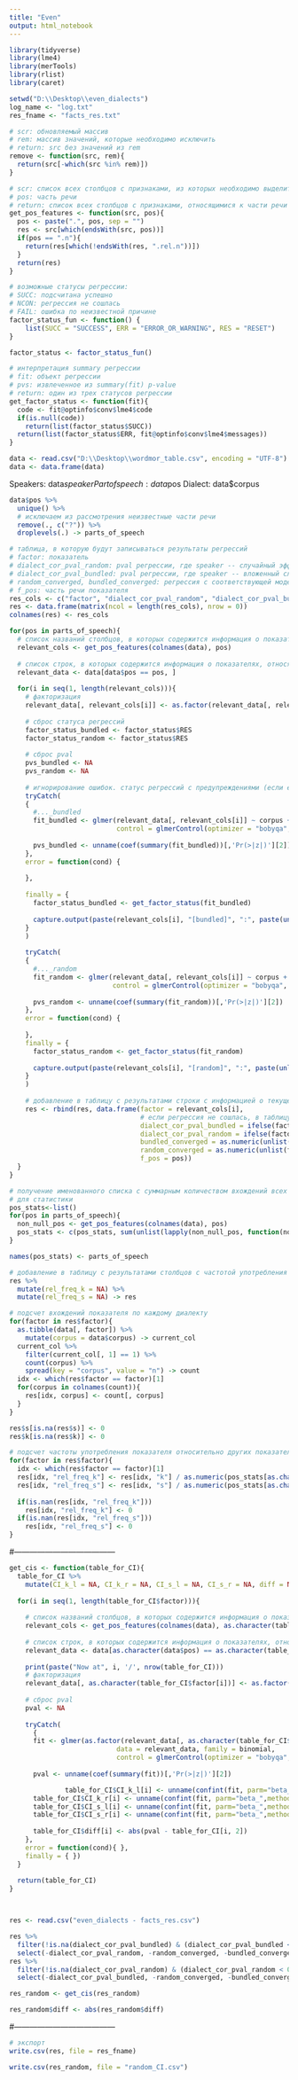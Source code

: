 ```yaml
---
title: "Even"
output: html_notebook
---
```


```r
library(tidyverse)
library(lme4)
library(merTools)
library(rlist)
library(caret)

setwd("D:\\Desktop\\even_dialects")
log_name <- "log.txt"
res_fname <- "facts_res.txt"
```

```r
# scr: обновляемый массив
# rem: массив значений, которые необходимо исключить
# return: src без значений из rem
remove <- function(src, rem){
  return(src[-which(src %in% rem)])
}

# scr: список всех столбцов с признаками, из которых необходимо выделить относящиеся к части речи pos
# pos: часть речи
# return: список всех столбцов с признаками, относящимися к части речи pos
get_pos_features <- function(src, pos){
  pos <- paste(".", pos, sep = "")
  res <- src[which(endsWith(src, pos))]
  if(pos == ".n"){
    return(res[which(!endsWith(res, ".rel.n"))])
  }
  return(res)
}

# возможные статусы регрессии:
# SUCC: подсчитана успешно
# NCON: регрессия не сошлась
# FAIL: ошибка по неизвестной причине
factor_status_fun <- function() {
    list(SUCC = "SUCCESS", ERR = "ERROR_OR_WARNING", RES = "RESET")
}

factor_status <- factor_status_fun()

# интерпретация summary регрессии
# fit: объект регрессии
# pvs: извлеченное из summary(fit) p-value
# return: один из трех статусов регрессии
get_factor_status <- function(fit){
  code <- fit@optinfo$conv$lme4$code
  if(is.null(code))
    return(list(factor_status$SUCC))
  return(list(factor_status$ERR, fit@optinfo$conv$lme4$messages))
}
```

```r
data <- read.csv("D:\\Desktop\\wordmor_table.csv", encoding = "UTF-8")
data <- data.frame(data)
```


Speakers: data$speaker
Part of speech: data$pos
Dialect: data$corpus

```r
data$pos %>%
  unique() %>%
  # исключаем из рассмотрения неизвестные части речи
  remove(., c("?")) %>%
  droplevels(.) -> parts_of_speech
```

```r
# таблица, в которую будут записываться результаты регрессий
# factor: показатель
# dialect_cor_pval_random: pval регрессии, где speaker -- случайный эффект модели
# dialect_cor_pval_bundled: pval регрессии, где speaker -- вложенный случайный эффект модели
# random_converged, bundled_converged: регрессия с соответствующей моделью сошлась
# f_pos: часть речи показателя
res_cols <- c("factor", "dialect_cor_pval_random", "dialect_cor_pval_bundled", "random_converged", "bundled_converged", "f_pos")
res <- data.frame(matrix(ncol = length(res_cols), nrow = 0))
colnames(res) <- res_cols

for(pos in parts_of_speech){
  # список названий столбцов, в которых содержится информация о показателях, относящихся к определенной части речи
  relevant_cols <- get_pos_features(colnames(data), pos)
  
  # список строк, в которых содержится информация о показателях, относящихся к определенной части речи
  relevant_data <- data[data$pos == pos, ]
  
  for(i in seq(1, length(relevant_cols))){
    # факторизация
    relevant_data[, relevant_cols[i]] <- as.factor(relevant_data[, relevant_cols[i]])
    
    # сброс статуса регрессий
    factor_status_bundled <- factor_status$RES
    factor_status_random <- factor_status$RES
    
    # сброс pval
    pvs_bundled <- NA
    pvs_random <- NA
    
    # игнорирование ошибок. статус регрессий с предупреждениями (если есть) сохраняется в логе.
    tryCatch(
    {
      #..._bundled  
      fit_bundled <- glmer(relevant_data[, relevant_cols[i]] ~ corpus + (corpus|speaker), data = relevant_data, family = binomial,
                           control = glmerControl(optimizer = "bobyqa", optCtrl = list(maxfun=10000)))
      
      pvs_bundled <- unname(coef(summary(fit_bundled))[,'Pr(>|z|)'][2])
    },
    error = function(cond) {
        
    },
    
    finally = {
      factor_status_bundled <- get_factor_status(fit_bundled)
      
      capture.output(paste(relevant_cols[i], "[bundled]", ":", paste(unlist(factor_status_bundled))), file = log_name, append = TRUE)
    }
    )
    
    tryCatch(
    {
      #..._random  
      fit_random <- glmer(relevant_data[, relevant_cols[i]] ~ corpus + (1|speaker), data = relevant_data, family = binomial,
                          control = glmerControl(optimizer = "bobyqa", optCtrl = list(maxfun=10000)))
      
      pvs_random <- unname(coef(summary(fit_random))[,'Pr(>|z|)'][2])
    },
    error = function(cond) {
        
    },
    finally = {
      factor_status_random <- get_factor_status(fit_random)
      
      capture.output(paste(relevant_cols[i], "[random]", ":", paste(unlist(factor_status_random))), file = log_name, append = TRUE)
    }
    )
    
    # добавление в таблицу с результатами строки с информацией о текущем показателе
    res <- rbind(res, data.frame(factor = relevant_cols[i],
                                 # если регрессия не сошлась, в таблицу пишется NA
                                 dialect_cor_pval_bundled = ifelse(factor_status_bundled == factor_status$SUCC, pvs_bundled, NA),
                                 dialect_cor_pval_random = ifelse(factor_status_random == factor_status$SUCC, pvs_random, NA),
                                 bundled_converged = as.numeric(unlist(factor_status_bundled)[1] == factor_status$SUCC),
                                 random_converged = as.numeric(unlist(factor_status_random)[1] == factor_status$SUCC),
                                 f_pos = pos))
  }
}

```


```r
# получение именованного списка с суммарным количеством вхождений всех признаков, относящихся к данной части речи
# для статистики
pos_stats<-list()
for(pos in parts_of_speech){
  non_null_pos <- get_pos_features(colnames(data), pos)
  pos_stats <- c(pos_stats, sum(unlist(lapply(non_null_pos, function(non_null_pos) sum(data[, non_null_pos])))))
}

names(pos_stats) <- parts_of_speech
```


```r
# добавление в таблицу с результатами столбцов с частотой употребления в зависимости от диалекта
res %>%
  mutate(rel_freq_k = NA) %>%
  mutate(rel_freq_s = NA) -> res

# подсчет вхождений показателя по каждому диалекту
for(factor in res$factor){
  as.tibble(data[, factor]) %>%
    mutate(corpus = data$corpus) -> current_col
  current_col %>%
    filter(current_col[, 1] == 1) %>%
    count(corpus) %>%
    spread(key = "corpus", value = "n") -> count
  idx <- which(res$factor == factor)[1]
  for(corpus in colnames(count)){
    res[idx, corpus] <- count[, corpus]
  }
}

res$s[is.na(res$s)] <- 0
res$k[is.na(res$k)] <- 0

# подсчет частоты употребления показателя относительно других показателей этой части речи
for(factor in res$factor){
  idx <- which(res$factor == factor)[1]
  res[idx, "rel_freq_k"] <- res[idx, "k"] / as.numeric(pos_stats[as.character(res[idx, "f_pos"])])
  res[idx, "rel_freq_s"] <- res[idx, "s"] / as.numeric(pos_stats[as.character(res[idx, "f_pos"])])
  
  if(is.nan(res[idx, "rel_freq_k"]))
    res[idx, "rel_freq_k"] <- 0
  if(is.nan(res[idx, "rel_freq_s"]))
    res[idx, "rel_freq_s"] <- 0
}
```

#---------------------------------------

```r
get_cis <- function(table_for_CI){
  table_for_CI %>%
    mutate(CI_k_l = NA, CI_k_r = NA, CI_s_l = NA, CI_s_r = NA, diff = NA) -> table_for_CI
  
  for(i in seq(1, length(table_for_CI$factor))){
    
    # список названий столбцов, в которых содержится информация о показателях, относящихся к определенной части речи
    relevant_cols <- get_pos_features(colnames(data), as.character(table_for_CI$f_pos[i]))
  
    # список строк, в которых содержится информация о показателях, относящихся к определенной части речи
    relevant_data <- data[as.character(data$pos) == as.character(table_for_CI$f_pos[i]), ]
    
    print(paste("Now at", i, '/', nrow(table_for_CI)))
    # факторизация
    relevant_data[, as.character(table_for_CI$factor[i])] <- as.factor(relevant_data[, as.character(table_for_CI$factor[i])])
    
    # сброс pval
    pval <- NA
    
    tryCatch(
      {
      fit <- glmer(as.factor(relevant_data[, as.character(table_for_CI$factor[i])]) ~ corpus + (1|speaker),
                           data = relevant_data, family = binomial,
                           control = glmerControl(optimizer = "bobyqa", optCtrl = list(maxfun=10000)))
      
      pval <- unname(coef(summary(fit))[,'Pr(>|z|)'][2])

              table_for_CI$CI_k_l[i] <- unname(confint(fit, parm="beta_",method="Wald", level = 0.95)[1,])[1]
      table_for_CI$CI_k_r[i] <- unname(confint(fit, parm="beta_",method="Wald", level = 0.95)[1,])[2]
      table_for_CI$CI_s_l[i] <- unname(confint(fit, parm="beta_",method="Wald", level = 0.95)[2,])[1]
      table_for_CI$CI_s_r[i] <- unname(confint(fit, parm="beta_",method="Wald", level = 0.95)[2,])[2]
      
      table_for_CI$diff[i] <- abs(pval - table_for_CI[i, 2])
    },
    error = function(cond){ },
    finally = { })
  }
  
  return(table_for_CI)
}



res <- read.csv("even_dialects - facts_res.csv")

res %>%
  filter(!is.na(dialect_cor_pval_bundled) & (dialect_cor_pval_bundled < 0.05) & (bundled_converged == 1)) %>%
  select(-dialect_cor_pval_random, -random_converged, -bundled_converged) -> res_bundled
res %>%
  filter(!is.na(dialect_cor_pval_random) & (dialect_cor_pval_random < 0.05) & (random_converged == 1)) %>%
  select(-dialect_cor_pval_bundled, -random_converged, -bundled_converged) -> res_random

res_random <- get_cis(res_random)

res_random$diff <- abs(res_random$diff)
```

#---------------------------------------

```r
# экспорт
write.csv(res, file = res_fname)

write.csv(res_random, file = "random_CI.csv")
```
